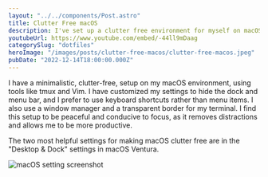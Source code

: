 ```yaml
---
layout: "../../components/Post.astro"
title: Clutter Free macOS
description: I've set up a clutter free environment for myself on macOS. I'll show you a few tips on how.
youtubeUrl: https://www.youtube.com/embed/-44ll9mDaag
categorySlug: "dotfiles"
heroImage: "/images/posts/clutter-free-macos/clutter-free-macos.jpeg"
pubDate: "2022-12-14T18:00:00.000Z"
---
```


I have a minimalistic, clutter-free, setup on my macOS environment, using tools like tmux and Vim. I have customized my settings to hide the dock and menu bar, and I prefer to use keyboard shortcuts rather than menu items. I also use a window manager and a transparent border for my terminal. I find this setup to be peaceful and conducive to focus, as it removes distractions and allows me to be more productive.

The two most helpful settings for making macOS clutter free are in the "Desktop & Dock" settings in macOS Ventura.

![macOS setting screenshot](/images/posts/clutter-free-macos/clutter-free-macos-settings.png)
